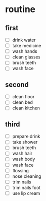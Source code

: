 # routine

## first

- [ ] drink water
- [ ] take medicine
- [ ] wash hands
- [ ] clean glasses
- [ ] brush teeth
- [ ] wash face

## second

- [ ] clean floor
- [ ] clean bed
- [ ] clean kitchen

## third

- [ ] prepare drink
- [ ] take shower
- [ ] brush teeth
- [ ] wash hair
- [ ] wash body
- [ ] wash face
- [ ] flossing
- [ ] nose cleaning
- [ ] trim nails
- [ ] trim nails foot
- [ ] use lip cream
